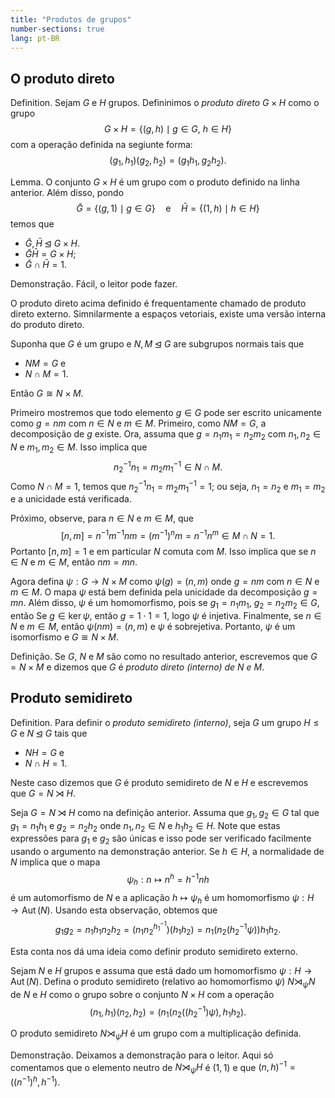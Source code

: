 ```yaml
---
title: "Produtos de grupos"
number-sections: true
lang: pt-BR
---
```


## O produto direto

:::{.definition}
Definition.
Sejam $G$ e $H$ grupos. Defininimos o *produto direto* $G\times H$ como o grupo
$$ 
    G\times H=\{(g,h)\mid g\in G,\ h\in H\}
$$
com a operação definida na segiunte forma:
$$
(g_1,h_1)(g_2,h_2)=(g_1h_1,g_2h_2).
$$ 
:::

:::{.lemma}
Lemma.
O conjunto $G\times H$ é um grupo com o produto definido na linha anterior. Além disso, pondo
$$
\bar G=\{(g,1)\mid g\in G\}\quad\mbox{e}\quad \bar H=\{(1,h)\mid h\in H\} 
$$ 
temos que 

- $\bar G,\bar H\unlhd G\times H$.
- $\bar G\bar H=G\times H$;
- $\bar G\cap\bar H=1$.
:::

:::{.proof}
Demonstração. Fácil, o leitor pode fazer.
:::

O produto direto acima definido é frequentamente chamado de produto direto externo. Simnilarmente a espaços vetoriais, existe uma versão interna do produto direto. 

:::{.lemma}
Suponha que $G$ é um grupo e $N,M\unlhd G$ are subgrupos normais tais que 

- $NM=G$ e 
- $N\cap M=1$.

Então $G\cong N\times M$. 
:::

:::{.proof}
Primeiro mostremos que todo elemento $g\in G$ pode ser escrito unicamente como $g=nm$ com $n\in N$ e $m\in M$. Primeiro, como $NM=G$, a decomposição de $g$ existe. Ora, assuma que $g=n_1m_1=n_2m_2$ com $n_1,n_2\in N$ e $m_1,m_2\in M$. Isso implica que 
$$
n_2^{-1}n_1=m_2m_1^{-1}\in N\cap M.
$$
Como $N\cap M=1$, temos que $n_2^{-1}n_1=m_2m_1^{-1}=1$; ou seja, 
$n_1=n_2$ e $m_1=m_2$ e a unicidade está verificada.

Próximo, observe, para $n\in N$ e $m\in M$, que 
$$
[n,m]=n^{-1}m^{-1}nm=(m^{-1})^nm=n^{-1}n^m\in M\cap N=1.
$$
Portanto $[n,m]=1$ e em particular $N$ comuta com $M$. Isso implica que se $n\in N$ e $m\in M$, então $nm=mn$.

Agora defina $\psi:G\to N\times M$ como $\psi(g)=(n,m)$ onde $g=nm$ com $n\in N$ e $m\in M$. 
O mapa $\psi$ está bem definida pela unicidade da decomposição $g=mn$. 
Além disso, $\psi$ é um homomorfismo, pois se $g_1=n_1m_1,\ g_2=n_2m_2\in G$, então 
\begin{align*}
\psi(g_1g_2)&=\psi(n_1m_1n_2m_2)\psi(n_1n_2m_1m_2)\\&=(n_1n_2,m_1m_2)=
(n_1,m_1)(n_2,m_2)\\&=\psi(g_1)\psi(g_2).
\end{align*}
Se $g\in\ker\psi$, então $g=1\cdot 1=1$, logo $\psi$ é injetiva. Finalmente, se $n\in N$ e $m\in M$, então $\psi(nm)=(n,m)$ e $\psi$ é sobrejetiva. Portanto, $\psi$ é um isomorfismo e $G\cong N\times M$.
:::

:::{.definition}
Definição. Se $G$, $N$ e $M$ são como no resultado anterior, escrevemos que $G=N\times M$ e dizemos que $G$ é *produto direto (interno) de $N$ e $M$*. 
:::

## Produto semidireto

:::{.definition}
Definition. Para definir o *produto semidireto (interno)*, seja $G$ um grupo $H\leq G$ e $N\unlhd G$ tais que 

- $NH=G$ e
- $N\cap H=1$. 

Neste caso dizemos que $G$ é produto semidireto de $N$ e $H$ e escrevemos que $G=N\rtimes H$.
:::

Seja $G=N\rtimes H$ como na definição anterior. Assuma que $g_1,g_2\in G$ tal que $g_1=n_1h_1$ e $g_2=n_2h_2$ onde $n_1,n_2\in N$ e $h_1h_2\in H$. Note que estas expressões para $g_1$ e $g_2$ são únicas e isso pode ser verificado facilmente usando o argumento na demonstração anterior. Se $h\in H$, a normalidade de $N$ implica que o mapa 
$$
\psi_h:n\mapsto n^h=h^{-1}nh
$$ 
é um automorfismo de $N$ e a aplicação $h\mapsto \psi_h$ é um homomorfismo $\psi:H\to \operatorname{Aut}(N)$. Usando esta observação, obtemos que 
$$
g_1g_2=n_1h_1n_2h_2=(n_1n_2^{h_1^{-1}})(h_1h_2)=n_1(n_2(h_2^{-1}\psi))h_1h_2.
$$

Esta conta nos dá uma ideia como definir produto semidireto externo.

:::{.definition}
Sejam $N$ e $H$ grupos e assuma que está dado um homomorfismo $\psi:H\to \operatorname{Aut}(N)$. Defina o produto semidireto (relativo ao homomorfismo $\psi$) $N\rtimes_\psi N$ de $N$ e $H$ como o grupo sobre o conjunto $N\times H$ com a operação 
$$
(n_1,h_1)(n_2,h_2)=(n_1(n_2((h_2^{-1})\psi),h_1h_2).
$$
:::

:::{.lemma}
O produto semidireto $N\rtimes_\psi H$ é um grupo com a multiplicação definida.
:::

:::{.proof}
Demonstração.
Deixamos a demonstração para o leitor. Aqui só comentamos que o elemento neutro de $N\rtimes_\psi H$ é $(1,1)$ e que $(n,h)^{-1}=
((n^{-1})^h,h^{-1})$. 
:::